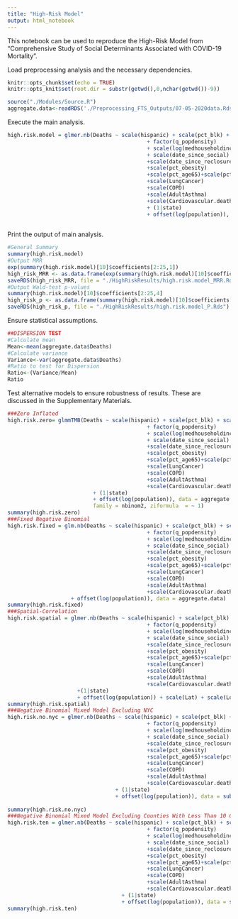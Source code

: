 ```yaml
---
title: "High-Risk Model"
output: html_notebook
---
```


This notebook can be used to reproduce the High-Risk Model from "Comprehensive Study of Social Determinants Associated with COVID-19 Mortality". 

Load preprocessing analysis and the necessary dependencies. 
```r
knitr::opts_chunk$set(echo = TRUE)
knitr::opts_knit$set(root.dir = substr(getwd(),0,nchar(getwd())-9))
```

```r
source("./Modules/Source.R")
aggregate.data<-readRDS('./Preprocessing_FTS_Outputs/07-05-2020data.Rds')
```

Execute the main analysis. 

```r
high.risk.model = glmer.nb(Deaths ~ scale(hispanic) + scale(pct_blk) + scale(pct_asian) + scale(pct_white)+   scale(pct_native)
                                            + factor(q_popdensity)
                                            + scale(log(medhouseholdincome)) + scale(education) + scale(beds/population)
                                            + scale(date_since_social) + scale(date_since) + scale(date_since_reopen)
                                            +scale(date_since_reclosure)+scale(date_since_mask)
                                            +scale(pct_obesity)
                                            +scale(pct_age65)+scale(pct_diabetes)
                                            +scale(LungCancer)
                                            +scale(COPD)
                                            +scale(AdultAsthma)
                                            +scale(Cardiovascular.death_rate)
                                            + (1|state)
                                            + offset(log(population)), data= aggregate.data)
                                            
```


Print the output of main analysis.

```r
#General Summary
summary(high.risk.model)
#Output MRR
exp(summary(high.risk.model)[10]$coefficients[2:25,1])
high_risk_MRR <- as.data.frame(exp(summary(high.risk.model)[10]$coefficients[2:25,1]))
saveRDS(high_risk_MRR, file = "./HighRiskResults/high.risk.model_MRR.Rds")
#Output Wald-test p-values
summary(high.risk.model)[10]$coefficients[2:25,4]
high_risk_p <- as.data.frame(summary(high.risk.model)[10]$coefficients[2:25,4])
saveRDS(high_risk_p, file = "./HighRiskResults/high.risk.model_P.Rds")
```

Ensure statistical assumptions.

```r
##DISPERSION TEST
#Calculate mean
Mean<-mean(aggregate.data$Deaths) 
#Calculate variance
Variance<-var(aggregate.data$Deaths) 
#Ratio to test for Dispersion
Ratio<-(Variance/Mean)
Ratio
```

Test alternative models to ensure robustness of results. These are discussed in the Supplementary Materials. 

```r
###Zero Inflated
high.risk.zero= glmmTMB(Deaths ~ scale(hispanic) + scale(pct_blk) + scale(pct_asian) + scale(pct_white)+   scale(pct_native)
                                            + factor(q_popdensity)
                                            + scale(log(medhouseholdincome))+ scale(education) + scale(beds/population)
                                            + scale(date_since_social) + scale(date_since) + scale(date_since_reopen)
                                            +scale(date_since_reclosure)+scale(date_since_mask)
                                            +scale(pct_obesity)
                                            +scale(pct_age65)+scale(pct_diabetes)
                                            +scale(LungCancer)
                                            +scale(COPD)
                                            +scale(AdultAsthma)
                                            +scale(Cardiovascular.death_rate)
                           + (1|state)
                           + offset(log(population)), data = aggregate.data,
                           family = nbinom2, ziformula  = ~ 1)
summary(high.risk.zero)
###Fixed Negative Binomial 
high.risk.fixed = glm.nb(Deaths ~ scale(hispanic) + scale(pct_blk) + scale(pct_asian) + scale(pct_white)+   scale(pct_native)
                                            + factor(q_popdensity)
                                            + scale(log(medhouseholdincome))+ scale(education) + scale(beds/population)
                                            + scale(date_since_social) + scale(date_since) + scale(date_since_reopen)
                                            +scale(date_since_reclosure)+scale(date_since_mask)
                                            +scale(pct_obesity)
                                            +scale(pct_age65)+scale(pct_diabetes)
                                            +scale(LungCancer)
                                            +scale(COPD)
                                            +scale(AdultAsthma)
                                            +scale(Cardiovascular.death_rate)
                    + offset(log(population)), data = aggregate.data)
summary(high.risk.fixed)
###Spatial-Correlation 
high.risk.spatial = glmer.nb(Deaths ~ scale(hispanic) + scale(pct_blk) + scale(pct_asian) + scale(pct_white)+   scale(pct_native)
                                            + factor(q_popdensity)
                                            + scale(log(medhouseholdincome))+ scale(education) + scale(beds/population)
                                            + scale(date_since_social) + scale(date_since) + scale(date_since_reopen)
                                            +scale(date_since_reclosure)+scale(date_since_mask)
                                            +scale(pct_obesity)
                                            +scale(pct_age65)+scale(pct_diabetes)
                                            +scale(LungCancer)
                                            +scale(COPD)
                                            +scale(AdultAsthma)
                                            +scale(Cardiovascular.death_rate)
                      +(1|state)
                      + offset(log(population)) + scale(Lat) + scale(Long_), data = aggregate.data)
summary(high.risk.spatial)
###Negative Binomial Mixed Model Excluding NYC
high.risk.no.nyc = glmer.nb(Deaths ~ scale(hispanic) + scale(pct_blk) + scale(pct_asian) + scale(pct_white)+   scale(pct_native)
                                            + factor(q_popdensity)
                                            + scale(log(medhouseholdincome)) + scale(education) + scale(beds/population)
                                            + scale(date_since_social) + scale(date_since) + scale(date_since_reopen)
                                            +scale(date_since_reclosure)+scale(date_since_mask)
                                            +scale(pct_obesity)
                                            +scale(pct_age65)+scale(pct_diabetes)
                                            +scale(LungCancer)
                                            +scale(COPD)
                                            +scale(AdultAsthma)
                                            +scale(Cardiovascular.death_rate)
                                  + (1|state)
                                  + offset(log(population)), data = subset(aggregate.data,!(fips %in% c("09001","42089","36111","09009","36059","36103","34013",
                                                                                                                                              "36079","36081",  "36085",  "36087",  "36119",  "36027",                                                                                                                           "36071",  "09005",  "34021"))))
summary(high.risk.no.nyc)
###Negative Binomial Mixed Model Excluding Counties With Less Than 10 Cases
high.risk.ten = glmer.nb(Deaths ~ scale(hispanic) + scale(pct_blk) + scale(pct_asian) + scale(pct_white)+   scale(pct_native)
                                            + factor(q_popdensity)
                                            + scale(log(medhouseholdincome)) + scale(education) + scale(beds/population)
                                            + scale(date_since_social) + scale(date_since) + scale(date_since_reopen)
                                            +scale(date_since_reclosure)+scale(date_since_mask)
                                            +scale(pct_obesity)
                                            +scale(pct_age65)+scale(pct_diabetes)
                                            +scale(LungCancer)
                                            +scale(COPD)
                                            +scale(AdultAsthma)
                                            +scale(Cardiovascular.death_rate)
                                    + (1|state)
                                    + offset(log(population)), data = subset(aggregate.data,Confirmed >=10))
summary(high.risk.ten)
```